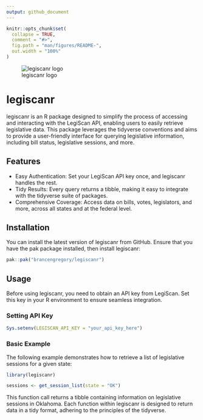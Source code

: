 ```yaml
---
output: github_document
---
```


<!-- README.md is generated from README.Rmd. Please edit that file -->

```r
knitr::opts_chunk$set(
  collapse = TRUE,
  comment = "#>",
  fig.path = "man/figures/README-",
  out.width = "100%"
)
```

![legiscanr logo](inst/legiscanr.svg)

# legiscanr

<!-- badges: start -->
<!-- badges: end -->

legiscanr is an R package designed to simplify the process of accessing and interacting with the LegiScan API, enabling users to easily retrieve legislative data. This package leverages the tidyverse conventions and aims to provide a user-friendly interface for querying legislative information, including bill status, legislative sessions, and more.

## Features
 - Easy Authentication: Set your LegiScan API key once, and legiscanr handles the rest.
 - Tidy Results: Every query returns a tibble, making it easy to integrate with the tidyverse suite of packages.
 - Comprehensive Coverage: Access data on bills, votes, legislators, and more, across all states and at the federal level.

## Installation
You can install the latest version of legiscanr from GitHub.
Ensure that you have the pak package installed, then install legiscanr:

```r
pak::pak("brancengregory/legiscanr")
```

## Usage

Before using legiscanr, you need to obtain an API key from LegiScan. Set this key in your R environment to ensure seamless integration.

### Setting API Key
```r
Sys.setenv(LEGISCAN_API_KEY = "your_api_key_here")
```

### Basic Example

The following example demonstrates how to retrieve a list of legislative sessions for a given state:

```r
library(legiscanr)

sessions <- get_session_list(state = "OK")
```

This function call returns a tibble containing information on legislative sessions in Oklahoma. Each function within legiscanr is designed to return data in a tidy format, adhering to the principles of the tidyverse.
